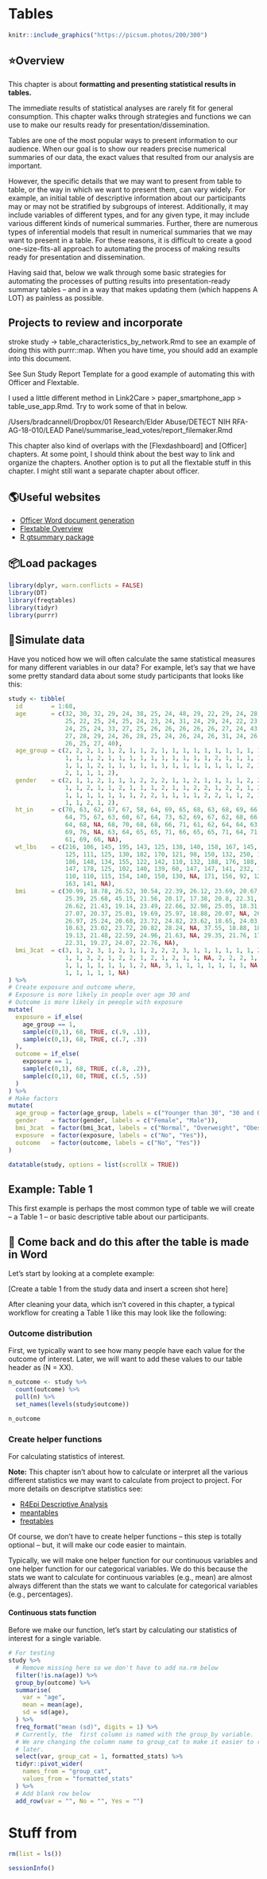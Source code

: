 # Tables

<!--
Hidden comments placeholder
Left off working on the code chunk on line 172. It works, but we may want to break it into smaller code chunks to show how each section works. 
Then, continue moving code over from line 192 of table_use_app.Rmd
-->

```r
knitr::include_graphics("https://picsum.photos/200/300")
```

## ⭐️Overview

This chapter is about **formatting and presenting statistical results in tables.**

The immediate results of statistical analyses are rarely fit for general consumption. This chapter walks through strategies and functions we can use to make our results ready for presentation/dissemination.

Tables are one of the most popular ways to present information to our audience. When our goal is to show our readers precise numerical summaries of our data, the exact values that resulted from our analysis are important.

However, the specific details that we may want to present from table to table, or the way in which we want to present them, can vary widely. For example, an initial table of descriptive information about our participants may or may not be stratified by subgroups of interest. Additionally, it may include variables of different types, and for any given type, it may include various different kinds of numerical summaries. Further, there are numerous types of inferential models that result in numerical summaries that we may want to present in a table. For these reasons, it is difficult to create a good one-size-fits-all approach to automating the process of making results ready for presentation and dissemination.

Having said that, below we walk through some basic strategies for automating the processes of putting results into presentation-ready summary tables -- and in a way that makes updating them (which happens A LOT) as painless as possible.


## Projects to review and incorporate

stroke study -> table_characteristics_by_network.Rmd to see an example of doing this with purrr::map. When you have time, you should add an example into this document.

See Sun Study Report Template for a good example of automating this with Officer and Flextable.

I used a little different method in Link2Care > paper_smartphone_app > table_use_app.Rmd. Try to work some of that in below. 

/Users/bradcannell/Dropbox/01 Research/Elder Abuse/DETECT NIH RFA-AG-18-010/LEAD Panel/summarise_lead_votes/report_filemaker.Rmd

This chapter also kind of overlaps with the [Flexdashboard] and [Officer] chapters. At some point, I should think about the best way to link and organize the chapters. Another option is to put all the flextable stuff in this chapter. I might still want a separate chapter about officer. 


## 🌎Useful websites

* [Officer Word document generation](https://davidgohel.github.io/officer/articles/offcran/word.html)   
* [Flextable Overview](https://davidgohel.github.io/flextable/articles/overview.html)   
* [R gtsummary package](http://www.danieldsjoberg.com/gtsummary/)   


## 📦Load packages

```r
library(dplyr, warn.conflicts = FALSE)
library(DT)
library(freqtables)
library(tidyr)
library(purrr)
```


## 🔢Simulate data 

Have you noticed how we will often calculate the same statistical measures for many different variables in our data? For example, let’s say that we have some pretty standard data about some study participants that looks like this:

```r
study <- tibble(
  id        = 1:68,
  age       = c(32, 30, 32, 29, 24, 38, 25, 24, 48, 29, 22, 29, 24, 28, 24, 25, 
                25, 22, 25, 24, 25, 24, 23, 24, 31, 24, 29, 24, 22, 23, 26, 23, 
                24, 25, 24, 33, 27, 25, 26, 26, 26, 26, 26, 27, 24, 43, 25, 24, 
                27, 28, 29, 24, 26, 28, 25, 24, 26, 24, 26, 31, 24, 26, 31, 34, 
                26, 25, 27, 40),
  age_group = c(2, 2, 2, 1, 1, 2, 1, 1, 2, 1, 1, 1, 1, 1, 1, 1, 1, 1, 1, 1, 1, 
                1, 1, 1, 2, 1, 1, 1, 1, 1, 1, 1, 1, 1, 1, 2, 1, 1, 1, 1, 1, 1, 
                1, 1, 1, 2, 1, 1, 1, 1, 1, 1, 1, 1, 1, 1, 1, 1, 1, 2, 1, 1, 2, 
                2, 1, 1, 1, 2),
  gender    = c(2, 1, 1, 2, 1, 1, 1, 2, 2, 2, 1, 1, 2, 1, 1, 1, 1, 2, 2, 1, 1, 
                1, 1, 2, 1, 1, 2, 1, 1, 1, 2, 1, 1, 2, 2, 1, 2, 2, 1, 2, 2, 1, 
                1, 1, 1, 1, 1, 1, 1, 2, 2, 1, 1, 1, 1, 2, 2, 1, 1, 2, 1, 2, 1, 
                1, 1, 2, 1, 2),
  ht_in     = c(70, 63, 62, 67, 67, 58, 64, 69, 65, 68, 63, 68, 69, 66, 67, 65, 
                64, 75, 67, 63, 60, 67, 64, 73, 62, 69, 67, 62, 68, 66, 66, 62, 
                64, 68, NA, 68, 70, 68, 68, 66, 71, 61, 62, 64, 64, 63, 67, 66, 
                69, 76, NA, 63, 64, 65, 65, 71, 66, 65, 65, 71, 64, 71, 60, 62, 
                61, 69, 66, NA),
  wt_lbs    = c(216, 106, 145, 195, 143, 125, 138, 140, 158, 167, 145, 297, 146, 
                125, 111, 125, 130, 182, 170, 121, 98, 150, 132, 250, 137, 124, 
                186, 148, 134, 155, 122, 142, 110, 132, 188, 176, 188, 166, 136, 
                147, 178, 125, 102, 140, 139, 60, 147, 147, 141, 232, 186, 212, 
                110, 110, 115, 154, 140, 150, 130, NA, 171, 156, 92, 122, 102, 
                163, 141, NA),
  bmi       = c(30.99, 18.78, 26.52, 30.54, 22.39, 26.12, 23.69, 20.67, 26.29, 
                25.39, 25.68, 45.15, 21.56, 20.17, 17.38, 20.8, 22.31, 22.75, 
                26.62, 21.43, 19.14, 23.49, 22.66, 32.98, 25.05, 18.31, 29.13, 
                27.07, 20.37, 25.01, 19.69, 25.97, 18.88, 20.07, NA, 26.76, 
                26.97, 25.24, 20.68, 23.72, 24.82, 23.62, 18.65, 24.03, 23.86, 
                10.63, 23.02, 23.72, 20.82, 28.24, NA, 37.55, 18.88, 18.3, 
                19.13, 21.48, 22.59, 24.96, 21.63, NA, 29.35, 21.76, 17.97, 
                22.31, 19.27, 24.07, 22.76, NA),
  bmi_3cat  = c(3, 1, 2, 3, 1, 2, 1, 1, 2, 2, 2, 3, 1, 1, 1, 1, 1, 1, 2, 1, 1, 
                1, 1, 3, 2, 1, 2, 2, 1, 2, 1, 2, 1, 1, NA, 2, 2, 2, 1, 1, 1, 1, 
                1, 1, 1, 1, 1, 1, 1, 2, NA, 3, 1, 1, 1, 1, 1, 1, 1, NA, 2, 1, 
                1, 1, 1, 1, 1, NA)
) %>% 
# Create exposure and outcome where,
# Exposure is more likely in people over age 30 and 
# Outcome is more likely in peeople with exposure
mutate(
  exposure = if_else(
    age_group == 1, 
    sample(c(0,1), 68, TRUE, c(.9, .1)),
    sample(c(0,1), 68, TRUE, c(.7, .3))
  ),
  outcome = if_else(
    exposure == 1, 
    sample(c(0,1), 68, TRUE, c(.8, .2)),
    sample(c(0,1), 68, TRUE, c(.5, .5))
  )
) %>% 
# Make factors
mutate(
  age_group = factor(age_group, labels = c("Younger than 30", "30 and Older")),
  gender    = factor(gender, labels = c("Female", "Male")),
  bmi_3cat  = factor(bmi_3cat, labels = c("Normal", "Overweight", "Obese")),
  exposure  = factor(exposure, labels = c("No", "Yes")),
  outcome   = factor(outcome, labels = c("No", "Yes"))
)
```

```r
datatable(study, options = list(scrollX = TRUE))
```


## Example: Table 1

This first example is perhaps the most common type of table we will create -- a Table 1 -- or basic descriptive table about our participants. 

## 🔴 Come back and do this after the table is made in Word
Let's start by looking at a complete example: 

[Create a table 1 from the study data and insert a screen shot here]

After cleaning your data, which isn't covered in this chapter, a typical workflow for creating a Table 1 like this may look like the following:

### Outcome distribution

First, we typically want to see how many people have each value for the outcome of interest. Later, we will want to add these values to our table header as (N = XX).

```r
n_outcome <- study %>% 
  count(outcome) %>% 
  pull(n) %>%
  set_names(levels(study$outcome))

n_outcome
```

### Create helper functions

For calculating statistics of interest. 

**Note:** This chapter isn't about how to calculate or interpret all the various different statistics we may want to calculate from project to project. For more details on descriptve statistics see:

* [R4Epi Descriptive Analysis](https://www.r4epi.com/introduction-to-descriptive-analysis.html)    
* [meantables](placeholder)   
* [freqtables](placeholder)    

Of course, we don't have to create helper functions -- this step is totally optional -- but, it will make our code easier to maintain.

Typically, we will make one helper function for our continuous variables and one helper function for our categorical variables. We do this because the stats we want to calculate for continuous variables (e.g., mean) are almost always different than the stats we want to calculate for categorical variables (e.g., percentages).

#### Continuous stats function

Before we make our function, let's start by calculating our statistics of interest for a single variable.

```r
# For testing
study %>% 
  # Remove missing here so we don't have to add na.rm below
  filter(!is.na(age)) %>% 
  group_by(outcome) %>% 
  summarise(
    var = "age",
    mean = mean(age),
    sd = sd(age),
  ) %>% 
  freq_format("mean (sd)", digits = 1) %>% 
  # Currently, the  first column is named with the group_by variable.
  # We are changing the column name to group_cat to make it easier to row bind
  # later. 
  select(var, group_cat = 1, formatted_stats) %>% 
  tidyr::pivot_wider(
    names_from = "group_cat",
    values_from = "formatted_stats"
  ) %>% 
  # Add blank row below
  add_row(var = "", No = "", Yes = "")
```


<!--
Clean up and add session info
-->

# Stuff from 

```r
rm(list = ls())
```

```r
sessionInfo()
```



















